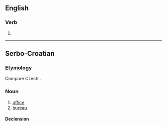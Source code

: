 ==English==

===Verb===
{{head|en|verb form}}

# {{en-past of|ure}}

----

==Serbo-Croatian==

===Etymology===
Compare Czech {{m|cs|úřad}}.

===Noun===
{{sh-noun|g=m|head=úred}}

# [[office]]
# [[bureau]]

====Declension====
{{sh-decl-noun
|ured|uredi
|ureda|ureda
|uredu|uredima
|ured|urede
|urede|uredi
|uredu|uredima
|uredom|uredima
}}